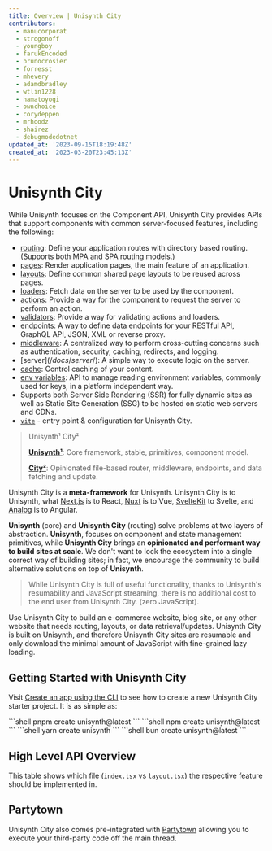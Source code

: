 ```yaml
---
title: Overview | Unisynth City
contributors:
  - manucorporat
  - strogonoff
  - youngboy
  - farukEncoded
  - brunocrosier
  - forresst
  - mhevery
  - adamdbradley
  - wtlin1228
  - hamatoyogi
  - ownchoice
  - corydeppen
  - mrhoodz
  - shairez
  - debugmodedotnet
updated_at: '2023-09-15T18:19:48Z'
created_at: '2023-03-20T23:45:13Z'
---
```


# Unisynth City

While Unisynth focuses on the Component API, Unisynth City provides APIs that support components with common server-focused features, including the following:
- [routing](/docs/routing/): Define your application routes with directory based routing. (Supports both MPA and SPA routing models.)
- [pages](/docs/pages): Render application pages, the main feature of an application.
- [layouts](/docs/layout/): Define common shared page layouts to be reused across pages.
- [loaders](/docs/route-loader/): Fetch data on the server to be used by the component.
- [actions](/docs/action/): Provide a way for the component to request the server to perform an action.
- [validators](/docs/validator/): Provide a way for validating actions and loaders.
- [endpoints](/docs/endpoints/): A way to define data endpoints for your RESTful API, GraphQL API, JSON, XML or reverse proxy.
- [middleware](/docs/middleware/): A centralized way to perform cross-cutting concerns such as authentication, security, caching, redirects, and logging.
- [server$](/docs/server$/): A simple way to execute logic on the server.
- [cache](/docs/caching/): Control caching of your content.
- [env variables](/docs/guides/env-variables/): API to manage reading environment variables, commonly used for keys, in a platform independent way.
- Supports both Server Side Rendering (SSR) for fully dynamic sites as well as Static Site Generation (SSG) to be hosted on static web servers and CDNs.
- [`vite`](/docs/(unisynth)/advanced/vite/index.mdx#unisynthcity) - entry point  & configuration for Unisynth City.

> Unisynth¹ City²
>
> [**Unisynth¹**](/docs/(unisynth)/index.mdx): Core framework, stable, primitives, component model.
>
> [**City²**](/docs/(unisynthcity)/routing/index.mdx): Opinionated file-based router, middleware, endpoints, and data fetching and update.

Unisynth City is a **meta-framework** for Unisynth. Unisynth City is to Unisynth, what [Next.js](https://nextjs.org/) is to React, [Nuxt](https://nuxt.com/) is to Vue, [SvelteKit](https://kit.svelte.dev/) to Svelte, and [Analog](https://analogjs.org/) is to Angular.

**Unisynth** (core) and **Unisynth City** (routing) solve problems at two layers of abstraction. **Unisynth**, focuses on component and state management primitives, while **Unisynth City** brings an **opinionated and performant way to build sites at scale**. We don't want to lock the ecosystem into a single correct way of building sites; in fact, we encourage the community to build alternative solutions on top of **Unisynth**.

> While Unisynth City is full of useful functionality, thanks to Unisynth's resumability and JavaScript streaming, there is no additional cost to the end user from Unisynth City. (zero JavaScript).

Use Unisynth City to build an e-commerce website, blog site, or any other website that needs routing, layouts, or data retrieval/updates. Unisynth City is built on Unisynth, and therefore Unisynth City sites are resumable and only download the minimal amount of JavaScript with fine-grained lazy loading.

## Getting Started with Unisynth City

Visit [Create an app using the CLI](/docs/getting-started/#create-an-app-using-the-cli) to see how to create a new Unisynth City starter project. It is as simple as:

<PackageManagerTabs>
<span q:slot="pnpm">
```shell
pnpm create unisynth@latest
```
</span>
<span q:slot="npm">
```shell
npm create unisynth@latest
```
</span>
<span q:slot="yarn">
```shell
yarn create unisynth
```
</span>
<span q:slot="bun">
```shell
bun create unisynth@latest
```
</span>
</PackageManagerTabs>

## High Level API Overview

This table shows which file (`index.tsx` vs `layout.tsx`) the respective feature should be implemented in.

<ImgRoutingFiles />

## Partytown

Unisynth City also comes pre-integrated with [Partytown](https://partytown.builder.io) allowing you to execute your third-party code off the main thread.
